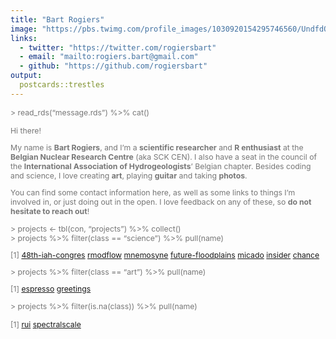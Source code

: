 ```yaml
---
title: "Bart Rogiers"
image: "https://pbs.twimg.com/profile_images/1030920154295746560/UndfdONg_400x400.jpg"
links:
  - twitter: "https://twitter.com/rogiersbart"
  - email: "mailto:rogiers.bart@gmail.com"
  - github: "https://github.com/rogiersbart"
output:
  postcards::trestles
---
```

 
<link rel="shortcut icon" type="image/x-icon" href="favicon.ico">
<link rel="stylesheet" href="styles.css">

<font style='font-size:87.5%;color:#777;'>
\> read_rds("message.rds") %>% cat()
 
Hi there!

My name is **Bart Rogiers**, and I'm a **scientific researcher** and
**R enthusiast** at the **Belgian Nuclear Research Centre** (aka SCK CEN). I
also have a seat in the council of the **International Association of
Hydrogeologists**' Belgian chapter. Besides coding and science, I love creating
**art**, playing **guitar** and taking **photos**.

You can find some contact information here, as well as some links to things I'm
involved in, or just doing out in the open. I love feedback on any of these, so
**do not hesitate to reach out**!

\> projects <- tbl(con, "projects") %>% collect()<br>
\> projects %>% filter(class == "science") %>% pull(name)

[1]
[48th-iah-congres](https://iah2021belgium.org/)
[rmodflow](https://rogiersbart.github.io/RMODFLOW)
[mnemosyne](https://github.com/rogiersbart/mnemosyne)
[future-floodplains](https://www.futurefloodplains.be/)
[micado](https://www.micado-project.eu/)
[insider](http://insider-h2020.eu/)
[chance](https://www.chance-h2020.eu/)

\> projects %>% filter(class == "art") %>% pull(name)

[1]
[espresso](https://rogiersbart.github.io/espresso/)
[greetings](https://rogiersbart.github.io/greetings/)

<!-- music -->

<!-- photography -->

\> projects %>% filter(is.na(class)) %>% pull(name)

[1]
[rui](https://rogiersbart.github.io/rui/)
[spectralscale](https://rogiersbart.github.io/spectralscale/)
</font>
